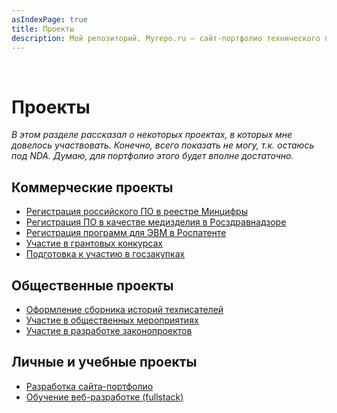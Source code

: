```yaml
---
asIndexPage: true
title: Проекты
description: Мой репозиторий. Myrepo.ru – сайт-портфолио технического писателя
---
```


<br />

# Проекты
*В этом разделе рассказал о некоторых проектах, в которых мне довелось участвовать. Конечно, всего показать не могу, т.к. остаюсь под NDA. Думаю, для портфолио этого будет вполне достаточно.*

## Коммерческие проекты

- [Регистрация российского ПО в реестре Минцифры](./projects/registratsiya-po-v-reyestre-mintsifry.mdx)
- [Регистрация ПО в качестве медизделия в Росздравнадзоре](./projects/registratsiya-po-v-roszdravnadzore.mdx)
- [Регистрация программ для ЭВМ в Роспатенте](./projects/registratsiya-po-v-rospatente.mdx)
- [Участие в грантовых конкурсах](./projects/uchastiye-v-grantovykh-konkursakh.mdx)
- [Подготовка к участию в госзакупках](./projects/podgotovka-k-uchastiyu-v-goszakupkakh.mdx)

## Общественные проекты

- [Оформление сборника историй техписателей](./docs/sbornik-istoriy-tekhpisateley.mdx)
- [Участие в общественных мероприятиях](./projects/uchastiye-v-obshchestvennykh-meropriyatiyakh.mdx)
- [Участие в разработке законопроектов](./projects/uchastiye-v-razrabotke-zakonoproyektov.mdx)

## Личные и учебные проекты

- [Разработка сайта-портфолио](./projects/razrabotka-saita-portfolio-tekhpisatelya.mdx)
- [Обучение веб-разработке (fullstack)](./projects/obucheniye-veb-razrabotke.mdx)